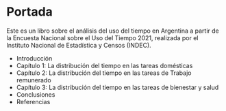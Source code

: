 # Portada {.unnumbered}

Este es un libro sobre el análisis del uso del tiempo en Argentina a partir de la Encuesta Nacional sobre el Uso del Tiempo 2021, realizada por el Instituto Nacional de Estadística y Censos (INDEC). 

- Introducción
- Capítulo 1: La distribución del tiempo en las tareas domésticas
- Capítulo 2: La distribución del tiempo en las tareas de Trabajo remunerado
- Capítulo 3: La distribución del tiempo en las tareas de bienestar y salud
- Conclusiones
- Referencias
